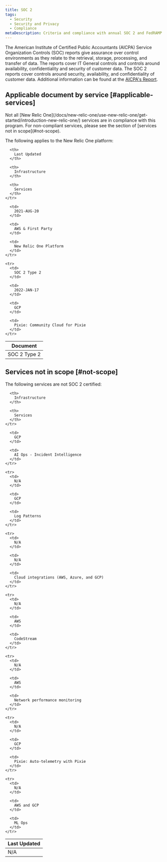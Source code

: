 ```yaml
---
title: SOC 2  
tags:
  - Security
  - Security and Privacy
  - Compliance
metaDescription: Criteria and compliance with annual SOC 2 and FedRAMP audits by New Relic services.
---
```


The American Institute of Certified Public Accountants (AICPA) Service Organization Controls (SOC) reports give assurance over control environments as they relate to the retrieval, storage, processing, and transfer of data. The reports cover IT General controls and controls around availability, confidentiality and security of customer data. The SOC 2 reports cover controls around security, availability, and confidentiality of customer data. Additional information can be found at the [AICPA's Report](https://www.aicpa.org/interestareas/frc/assuranceadvisoryservices/aicpasoc2report.html).

## Applicable document by service [#applicable-services]

<Callout variant="caution">
  Not all [New Relic One](/docs/new-relic-one/use-new-relic-one/get-started/introduction-new-relic-one/) services are in compliance with this program. For non-compliant services, please see the section of [services not in scope](#not-scope).
</Callout>

The following applies to the New Relic One platform:

<table>
  <thead>
    <tr>
      <th style={{ width: "200px" }}>
        Document
      </th>

      <th>
        Last Updated
      </th>

      <th>
        Infrastructure
      </th>

      <th>
        Services
      </th>
    </tr>
  </thead>

  <tbody>
    <tr>
      <td>
        SOC 2 Type 2
      </td>

      <td>
        2021-AUG-20
      </td>

      <td>
        AWS & First Party
      </td>

      <td>
        New Relic One Platform
      </td>
    </tr>

    <tr>
      <td>
        SOC 2 Type 2
      </td>

      <td>
        2022-JAN-17
      </td>

      <td>
        GCP
      </td>

      <td>
        Pixie: Community Cloud for Pixie
      </td>
    </tr>
  </tbody>
</table>

## Services not in scope [#not-scope]

The following services are not SOC 2 certified:

<table>
  <thead>
    <tr>
      <th style={{ width: "200px" }}>
        Last Updated
      </th>

      <th>
        Infrastructure
      </th>

      <th>
        Services
      </th>
    </tr>
  </thead>

  <tbody>
    <tr>
      <td>
        N/A
      </td>

      <td>
        GCP
      </td>

      <td>
        AI Ops - Incident Intelligence
      </td>
    </tr>

    <tr>
      <td>
        N/A
      </td>

      <td>
        GCP
      </td>

      <td>
        Log Patterns
      </td>
    </tr>

    <tr>
      <td>
        N/A
      </td>

      <td>
        N/A
      </td>

      <td>
        Cloud integrations (AWS, Azure, and GCP)
      </td>
    </tr>

    <tr>
      <td>
        N/A
      </td>

      <td>
        AWS
      </td>

      <td>
        CodeStream
      </td>
    </tr>

    <tr>
      <td>
        N/A
      </td>

      <td>
        AWS
      </td>

      <td>
        Network performance monitoring
      </td>
    </tr>

    <tr>
      <td>
        N/A
      </td>

      <td>
        GCP
      </td>

      <td>
        Pixie: Auto-telemetry with Pixie
      </td>
    </tr>

    <tr>
      <td>
        N/A
      </td>

      <td>
        AWS and GCP
      </td>

      <td>
        ML Ops
      </td>
    </tr>
  </tbody>
</table>
